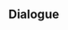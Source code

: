 {{Genius Invokation TCG Stage
|type         = Serious Showdown
|character    = Chongyun
|group        = Invitation Board
|requirement  = 7
|introduction = "I believe that my skills have increased sufficiently over our various matches. How about it? Shall we have another match?"<br />{{Color|bp|Special Rule: "Chongyun" starts with the Talent Card "Steady Breathing" equipped.}}
|objective_1  = Achieve victory
|reward_1     = Lucky Coin*1000
|lineup       = Chongyun;Razor;Noelle
|action       = Steady Breathing;Broken Rime's Echo;Sacrificial Greatsword;White Iron Greatsword;Wolf's Gravestone;Wagner;Instructor's Cap;Parametric Transformer;Ellin;Jueyun Guoba;Northern Smoked Chicken;Minty Meat Rolls;Adventurer's Bandana;Strategize;Starsigns;Steady Breathing;Broken Rime's Echo;Sacrificial Greatsword;White Iron Greatsword;Wolf's Gravestone;Wagner;Instructor's Cap;Parametric Transformer;Ellin;Jueyun Guoba;Northern Smoked Chicken;Minty Meat Rolls;Adventurer's Bandana;Strategize;Starsigns
}}

==Dialogue==
{{Transclude|Genius Invokation TCG/Stage/Chongyun|Serious Showdown}}